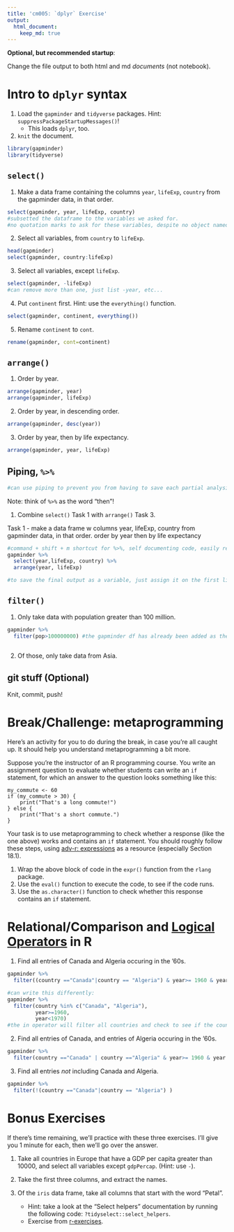 ```yaml
---
title: 'cm005: `dplyr` Exercise'
output:
  html_document:
    keep_md: true
---
```


**Optional, but recommended startup**:

Change the file output to both html and md _documents_ (not notebook).

# Intro to `dplyr` syntax

1. Load the `gapminder` and `tidyverse` packages. Hint: `suppressPackageStartupMessages()`!
    - This loads `dplyr`, too.
2. `knit` the document. 

```r
library(gapminder)
library(tidyverse)
```


## `select()`

1. Make a data frame containing the columns `year`, `lifeExp`, `country` from the gapminder data, in that order.

```r
select(gapminder, year, lifeExp, country)
#subsetted the dataframe to the variables we asked for. 
#no quotation marks to ask for these variables, despite no object named year, lifeExp, etc.. learn more about metaprogramming later...
```


2. Select all variables, from `country` to `lifeExp`. 

```r
head(gapminder)
select(gapminder, country:lifeExp)
```


3. Select all variables, except `lifeExp`.

```r
select(gapminder, -lifeExp)
#can remove more than one, just list -year, etc... 
```


4. Put `continent` first. Hint: use the `everything()` function.
```r
select(gapminder, continent, everything())
```

5. Rename `continent` to `cont`.

```r
rename(gapminder, cont=continent)
```

## `arrange()`

1. Order by year.
```r
arrange(gapminder, year)
arrange(gapminder, lifeExp)

```



2. Order by year, in descending order.
```r
arrange(gapminder, desc(year))
```


3. Order by year, then by life expectancy.
```r
arrange(gapminder, year, lifeExp)
```

## Piping, `%>%`
```r
#can use piping to prevent you from having to save each partial analysis step in a diff variable each time. 
```

Note: think of `%>%` as the word "then"!

1. Combine `select()` Task 1 with `arrange()` Task 3.

Task 1 - make a data frame w columns year, lifeExp, country from gapminder data, in that order. order by year then by life expectancy
```r
#command + shift + m shortcut for %>%, self documenting code, easily readable, benefit of tidyverse. 
gapminder %>%
  select(year,lifeExp, country) %>% 
  arrange(year, lifeExp)

#to save the final output as a variable, just assign it on the first line.
```


## `filter()`


1. Only take data with population greater than 100 million.

```r
gapminder %>% 
  filter(pop>100000000) #the gapminder df has already been added as the first argument as a result of piping.
  
```


2. Of those, only take data from Asia.

## git stuff (Optional)

Knit, commit, push!

# Break/Challenge: metaprogramming

Here's an activity for you to do during the break, in case you're all caught up. It should help you understand metaprogramming a bit more.

Suppose you're the instructor of an R programming course. You write an assignment question to evaluate whether students can write an `if` statement, for which an answer to the question looks something like this:

```
my_commute <- 60
if (my_commute > 30) {
    print("That's a long commute!")
} else {
    print("That's a short commute.")
}
```

Your task is to use metaprogramming to check whether a response (like the one above) works and contains an `if` statement. You should roughly follow these steps, using [adv-r: expressions](https://adv-r.hadley.nz/expressions.html) as a resource (especially Section 18.1).

1. Wrap the above block of code in the `expr()` function from the `rlang` package.
2. Use the `eval()` function to execute the code, to see if the code runs.
3. Use the `as.character()` function to check whether this response contains an `if` statement.

# Relational/Comparison and [Logical Operators](https://www.statmethods.net/management/operators.html) in R

1. Find all entries of Canada and Algeria occuring in the '60s. 
```r
gapminder %>%
  filter((country =="Canada"|country == "Algeria") & year>= 1960 & year <1970)

#can write this differently:
gapminder %>%
  filter(country %in% c("Canada", "Algeria"),
         year>=1960, 
         year<1970) 
#the in operator will filter all countries and check to see if the country being searched is in the vector we gave, in this case Canada or Algeria. 
```


2. Find all entries of Canada, and entries of Algeria occuring in the '60s. 
```r
gapminder %>% 
  filter(country =="Canada" | country =="Algeria" & year>= 1960 & year <1970)
```


3. Find all entries _not_ including Canada and Algeria.

```r
gapminder %>%
  filter(!(country =="Canada"|country == "Algeria") )
```

# Bonus Exercises

If there's time remaining, we'll practice with these three exercises. I'll give you 1 minute for each, then we'll go over the answer.

1. Take all countries in Europe that have a GDP per capita greater than 10000, and select all variables except `gdpPercap`. (Hint: use `-`).

2. Take the first three columns, and extract the names.

3. Of the `iris` data frame, take all columns that start with the word "Petal". 
    - Hint: take a look at the "Select helpers" documentation by running the following code: `?tidyselect::select_helpers`.
    - Exercise from [r-exercises](https://www.r-exercises.com/2017/10/19/dplyr-basic-functions-exercises/).
